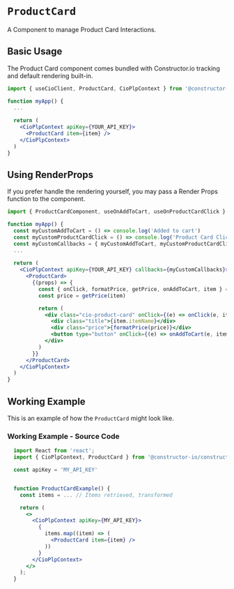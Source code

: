 
<Meta of={meta} />

# `ProductCard`
A Component to manage Product Card Interactions.

## Basic Usage
The Product Card component comes bundled with Constructor.io tracking and default rendering built-in.
```jsx
import { useCioClient, ProductCard, CioPlpContext } from '@constructor-io/constructorio-ui-plp'

function myApp() {
  ...
  
  return (
    <CioPlpContext apiKey={YOUR_API_KEY}>
      <ProductCard item={item} />
    </CioPlpContext>
  )
}
```

## Using RenderProps
If you prefer handle the rendering yourself, you may pass a Render Props function to the component.
```jsx
import { ProductCardComponent, useOnAddToCart, useOnProductCardClick } from '@constructor-io/constructorio-ui-plp'

function myApp() {
  const myCustomAddToCart = () => console.log('Added to cart')
  const myCustomProductCardClick = () => console.log('Product Card Clicked')
  const myCustomCallbacks = { myCustomAddToCart, myCustomProductCardClick }
  ...
  
  return (
    <CioPlpContext apiKey={YOUR_API_KEY} callbacks={myCustomCallbacks}>
      <ProductCard>
        {(props) => {
          const { onClick, formatPrice, getPrice, onAddToCart, item } = props
          const price = getPrice(item)

          return (
            <div class="cio-product-card" onClick={(e) => onClick(e, item)}>
              <div class="title">{item.itemName}</div>
              <div class="price">{formatPrice(price)}</div>
              <button type="button" onClick={(e) => onAddToCart(e, item)}>Add To Cart</button>
            </div>
          )
        }}
      </ProductCard>
    </CioPlpContext>
  )
}
```


## Working Example
This is an example of how the `ProductCard` might look like.

<Canvas sourceState="none">
  <Story of={Primary} />
</Canvas>

<Controls of={Primary} />

### Working Example - Source Code 
```jsx
  import React from 'react';
  import { CioPlpContext, ProductCard } from '@constructor-io/constructorio-ui-plp';

  const apiKey = 'MY_API_KEY'


  function ProductCardExample() {
    const items = ... // Items retrieved, transformed

    return (
      <>
        <CioPlpContext apiKey={MY_API_KEY}>
          {
            items.map((item) => (
              <ProductCard item={item} />
            ))
          }
        </CioPlpContext>
      </>
    );
  }
```